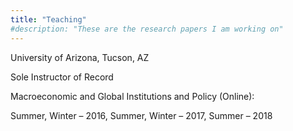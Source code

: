 ```yaml
---
title: "Teaching"
#description: "These are the research papers I am working on"
---
```


University of Arizona, Tucson, AZ

Sole Instructor of Record

Macroeconomic and Global Institutions and Policy (Online): 

Summer, Winter – 2016, Summer, Winter – 2017, Summer – 2018